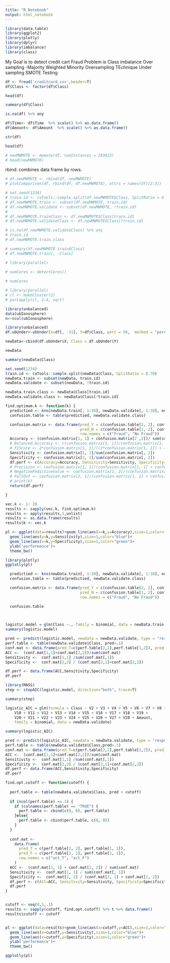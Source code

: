 ---
title: "R Notebook"
output: html_notebook
---
 

```{r}
library(data.table)
library(ggplot2)
library(plotly)
library(dplyr)
library(imbalance)
library(class)
```
My Goal is to detect credit cart Fraud 
Problem is Class imbalance
Over sampling
-Majority Weighted Minority Oversampling TEchnique
Under sampling
SMOTE
Testing

```{r}
df <- fread('creditcard.csv',header=T)
df$Class <- factor(df$Class)

```
```{r}
head(df)
```
```{r}
summary(df$Class)
```
```{r}
is.na(df) %>% any
```
```{r}
df$Time<- df$Time  %>% scale() %>% as.data.frame()
df$Amount<- df$Amount  %>% scale() %>% as.data.frame()

```
```{r}
str(df)
```
```{r}
head(df)
```
```{r echo=FALSE}
# newMWMOTE <- mwmote(df, numInstances = 283823)
# head(newMWMOTE)
```
rbind: combines data frame by rows.
```{r echo=FALSE}
# df.newMWMOTE <- rbind(df, newMWMOTE)
# plotComparison(df, rbind(df, df.newMWMOTE), attrs = names(df)[2:3])
```
```{r echo=FALSE}
# set.seed(1234)
# train.id <- caTools::sample.split(df.newMWMOTE$Class, SplitRatio = 0.70) 
# df.newMWMOTE.train <- subset(df.newMWMOTE, train.id)
# df.newMWMOTE.validate <- subset(df.newMWMOTE, !train.id)
# 
# df.newMWMOTE.trainClass <- df.newMWMOTE$Class[train.id]
# df.newMWMOTE.validateClass <- df.newMWMOTE$Class[!train.id]
```
```{r echo=FALSE}
# is.na(df.newMWMOTE.validateClass) %>% any
# train.id
# df.newMWMOTE.train.class
```
```{r echo=FALSE}
# summary(df.newMWMOTE.train$Class)
# df.newMWMOTE.train[, -Class]
```


```{r echo=FALSE}
# library(parallel)
  
# numCores <- detectCores()
```
```{r echo=FALSE}
# numCores
```
```{r echo=FALSE}
# library(parallel)
# cl <- makeCluster(2)
# parLapply(cl, 2:4, sqrt)
```
```{r}
library(unbalanced)
data(ubIonosphere)
n<-ncol(ubIonosphere)
```


```{r}
library(unbalanced)
df.ubUnder<-ubUnder(X=df[, -31], Y=df$Class, perc = 50,  method = "percPos")

```
```{r}
newData<-cbind(df.ubUnder$X, Class = df.ubUnder$Y)
```
```{r}
newData
```
```{r}
summary(newData$Class)
```
```{r}
set.seed(1234)
train.id <- caTools::sample.split(newData$Class, SplitRatio = 0.70)
newData.train <- subset(newData, train.id)
newData.validate <- subset(newData, !train.id)

newData.train.class <- newData$Class[train.id]
newData.validate.class <- newData$Class[!train.id]
```
```{r}

find.optimum.k <- function(k) {
  predictied <- knn(newData.train[, 1:30], newData.validate[, 1:30], newData.train.class, k = k)
  confusion.table <- table(predictied, newData.validate.class)

  confusion.matrix <- data.frame(pred_Y = c(confusion.table[2, 2], confusion.table[2, 1]),
                                 pred_N = c(confusion.table[1, 2], confusion.table[1, 1]),
                                 row.names = c("Fraud", "No Fraud"))
  Accuracy <- (confusion.matrix[1, 1] + confusion.matrix[2 ,2])/ sum(confusion.matrix)
  # Balanced.Accuracy <- ((confusion.matrix[1, 1])/confusion.matrix[1, 1] + confusion.matrix[2, 1]) + ((confusion.matrix[2, 2])/confusion.matrix[1, 2] + confusion.matrix[2, 2]))/2
  # F1Score <- 2*confusion.matrix[1, 1]/((2*confusion.matrix[1, 1]) + (confusion.matrix[2, 1]) + (confusion.matrix[1, 2]))
  Sensitivity <- confusion.matrix[1, 1]/sum(confusion.matrix[, 1])
  Specificity <- confusion.matrix[2, 2]/sum(confusion.matrix[, 2])
  df.perf <- c(Accuracy=Accuracy, Sensitivity=Sensitivity, Specificity=Specificity)
  # Precision <- confusion.matrix[1, 1]/(confusion.matrix[1, 1] + confusion.matrix[2, 1])
  # NegativePedictiveValue <- confusion.matrix[1, 2]/(confusion.matrix[1, 2] + confusion.matrix[2, 2])
  # FallOut <- confusion.matrix[2, 1]/(confusion.matrix[1, 2] + confusion.matrix[2, 2])
  # print(k)
  return(df.perf)

}
```
```{r}
vec.k <- 1: 20
results <- sapply(vec.k, find.optimum.k)
results <- apply(results,1,unlist)
results <- as.data.frame(results)
results$k <- vec.k

pl <- ggplot(data=results)+geom_line(aes(x=k,y=Accuracy),size=1,color="red")+
  geom_line(aes(x=k,y=Sensitivity),size=1,color="blue")+
  geom_line(aes(x=k,y=Specificity),size=1,color="green")+
  ylab('performance')+
  theme_bw()

```
```{r}
library(plotly)
ggplotly(pl)


```
```{r echo=FALSE}
  predictied <- knn(newData.train[, 1:30], newData.validate[, 1:30], newData.train.class, k = 1)
  confusion.table <- table(predictied, newData.validate.class)

  confusion.matrix <- data.frame(pred_Y = c(confusion.table[2, 2], confusion.table[2, 1]),
                                 pred_N = c(confusion.table[1, 2], confusion.table[1, 1]),
                                 row.names = c("Fraud", "No Fraud"))

```
```{r echo=FALSE}
  confusion.table 

 

```
```{r}
logistic.model = glm(Class ~., family = binomial, data = newData.train)
summary(logistic.model)
```
```{r}
pred <- predict(logistic.model, newdata = newData.validate, type = "response")
perf.table <- table(newData.validate$Class, pred>.1) 
conf.mat <- data.frame(pred_T=c(perf.table[2,2],perf.table[1,2]), pred_F=c(perf.table[2,1],perf.table[1,1]), row.names = c("act_T","act_F"))
ACC <-  (conf.mat[1,1]+conf.mat[2,2])/sum(conf.mat)
Sensitivity <-  conf.mat[1,1] /sum(conf.mat[,1])
Specificity <-  conf.mat[2,2] / (conf.mat[2,1]+conf.mat[2,2])

df.perf <- data.frame(ACC,Sensitivity,Specificity)
df.perf 
```
```{r}
library(MASS)
step <- stepAIC(logistic.model, direction="both", trace=T)
```
```{r}
summary(step)
```
```{r}
logistic_AIC = glm(formula = Class ~ V2 + V3 + V4 + V5 + V6 + V7 + V8 + V9 + 
    V10 + V11 + V12 + V13 + V14 + V15 + V16 + V17 + V18 + V19 + 
    V20 + V21 + V22 + V23 + V24 + V25 + V26 + V27 + V28 + Amount,
    family = binomial, data = newData.validate)

summary(logistic_AIC)
```
```{r}
pred <- predict(logistic_AIC, newdata = newData.validate, type = "response")
perf.table <- table(newData.validate$Class,pred>.1) 
conf.mat <- data.frame(pred_T=c(perf.table[2,2],perf.table[1,2]), pred_F=c(perf.table[2,1],perf.table[1,1]), row.names = c("act_T","act_F"))
ACC <-  (conf.mat[1,1]+conf.mat[2,2])/sum(conf.mat)
Sensitivity <-  conf.mat[1,1] /sum(conf.mat[,1])
Specificity <-  conf.mat[2,2] / (conf.mat[2,1]+conf.mat[2,2])
df.perf <- data.frame(ACC,Sensitivity,Specificity)
df.perf 
```
```{r}
find.opt.cutoff <- function(cutoff) {
  
  perf.table <- table(newData.validate$Class, pred > cutoff)
  
  if (ncol(perf.table) == 1) {
    if (colnames(perf.table) == "TRUE") {
      perf.table <- cbind(c(0, 0), perf.table)
    }else{
      perf.table <- cbind(perf.table, c(0, 0))
    }
  }
  
  conf.mat <-
    data.frame(
      pred_T = c(perf.table[2, 2], perf.table[1, 2]),
      pred_F = c(perf.table[2, 1], perf.table[1, 1]),
      row.names = c("act_T", "act_F")
    )
  ACC <-  (conf.mat[1, 1] + conf.mat[2, 2]) / sum(conf.mat)
  Sensitivity <-  conf.mat[1, 1] / sum(conf.mat[, 1])
  Specificity <-  conf.mat[2, 2] / (conf.mat[2, 1] + conf.mat[2, 2])
  df.perf <- c(ACC=ACC, Sensitivity=Sensitivity, Specificity=Specificity)
  df.perf
}


cutoff <- seq(0,1,.1)
results <- sapply(cutoff, find.opt.cutoff) %>% t %>% data.frame()
results$cutoff <- cutoff


pl <- ggplot(data=results)+geom_line(aes(x=cutoff,y=ACC),size=1,color="red")+
  geom_line(aes(x=cutoff,y=Sensitivity),size=1,color="blue")+
  geom_line(aes(x=cutoff,y=Specificity),size=1,color="green")+
  ylab('performance')+
  theme_bw()

ggplotly(pl)
```
```{r}
```
```{r}
```
```{r}
```
```{r}
```
```{r}
```
```{r}
```
```{r}
```
```{r}
```
```{r}
```
```{r}
```
```{r}
```
```{r}
```
```{r}
```
```{r}
```
```{r}
```
```{r}
```
```{r}
```
```{r}
```
```{r}
```
```{r}
```
```{r}
```
```{r}
```
```{r}
```
```{r}
```
```{r}
```
```{r}
```
```{r}
```
```{r}
```
```{r}
```
```{r}
```
```{r}
```
```{r}
```
```{r}
```
```{r}
```
```{r}
```
```{r}
```
```{r}
```
```{r}
```
```{r}
```
```{r}
```
```{r}
```
```{r}
```
```{r}
```
```{r}
```
```{r}
```
```{r}
```
```{r}
```
```{r}
```
```{r}
```
```{r}
```
```{r}
```
```{r}
```
```{r}
```
```{r}
```
```{r}
```
```{r}
```
```{r}
```
```{r}
```
```{r}
```
```{r}
```
```{r}
```
```{r}
```
```{r}
```
```{r}
```
```{r}
```
```{r}
```
```{r}
```
```{r}
```
```{r}
```
```{r}
```

